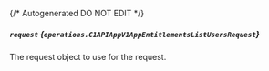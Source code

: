 {/* Autogenerated DO NOT EDIT  */}

##### `request` *{`operations.C1APIAppV1AppEntitlementsListUsersRequest`}*
The request object to use for the request.
<Collapsible openLabel={Labels.showProperties} closeLabel={Labels.hideProperties}>
    <C1APIAppV1AppEntitlementsListUsersRequest/>
</Collapsible>


